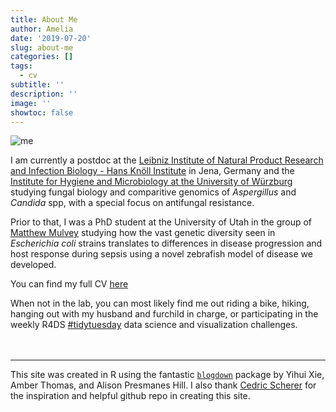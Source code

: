 ```yaml
---
title: About Me
author: Amelia
date: '2019-07-20'
slug: about-me
categories: []
tags:
  - cv
subtitle: ''
description: ''
image: ''
showtoc: false
---
```


![me](/top/about_files/hello-world.jpeg)\

I am currently a postdoc at the [Leibniz Institute of Natural Product Research and Infection Biology - Hans Knöll Institute](https://www.leibniz-hki.de/en/home.html) in Jena, Germany and the [Institute for Hygiene and Microbiology at the University of Würzburg](https://www.hygiene.uni-wuerzburg.de/startseite/) studying fungal biology and comparitive genomics of *Aspergillus* and *Candida* spp, with a special focus on antifungal resistance.<br>

Prior to that, I was a PhD student at the University of Utah in the group of [Matthew Mulvey](https://www.bioscience.utah.edu/faculty/mulvey/mulvey.php) studying how the vast genetic diversity seen in *Escherichia coli* strains translates to differences in disease progression and host response during sepsis using a novel zebrafish model of disease we developed.<br>

You can find my full CV [here](https://ameliabarber.netlify.com/top/vitae/)<br>

When not in the lab, you can most likely find me out riding a bike, hiking, hanging out with my husband and furchild in charge, or participating in the weekly R4DS [#tidytuesday](https://github.com/rfordatascience/tidytuesday) data science and visualization challenges.
<br><br><br>

***
This site was created in R using the fantastic [`blogdown`](https://bookdown.org/yihui/blogdown/) package by Yihui Xie, Amber Thomas, and Alison Presmanes Hill. I also thank [Cedric Scherer](https://cedricscherer.netlify.com) for the inspiration and helpful github repo in creating this site.